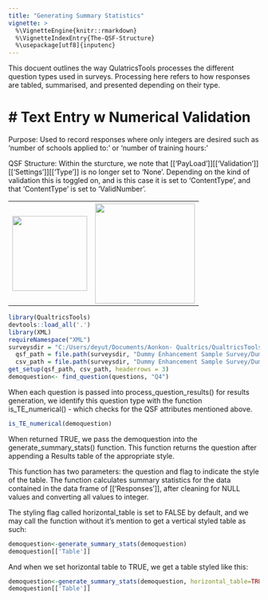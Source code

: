 ```yaml
---
title: "Generating Summary Statistics"
vignette: >
  %\VignetteEngine{knitr::rmarkdown}
  %\VignetteIndexEntry{The-QSF-Structure}
  %\usepackage[utf8]{inputenc}
---
```


This docuent outlines the way QulatricsTools processes the different question types used in surveys. Processing here refers to how responses are tabled, summarised, and presented depending on their type. 

# # Text Entry w\ Numerical Validation

Purpose: Used to record responses where only integers are desired such as 'number of schools applied to:' or 'number of training hours:'

QSF Structure: 
Within the sturcture, we note that [['PayLoad']][['Validation']][['Settings']][['Type']] is no longer set to 'None'. Depending on the kind of validation this is toggled on, and is this case it is set to 'ContentType', and that 'ContentType' is set to 'ValidNumber'. 

<table style="width:100%">
  <tr>
    <th><img width=150px src="https://i.imgur.com/bosYALL.png"></th>
    <th><img width=200px src="https://i.imgur.com/DPxE6lb.png"></th>
  </tr>
</table> 


```r
library(QualtricsTools)
devtools::load_all('.')
library(XML)
requireNamespace("XML")
surveysdir = "C:/Users/deyut/Documents/Aonkon- Qualtrics/QualtricsTools/data/Sample Surveys/"
  qsf_path = file.path(surveysdir, "Dummy Enhancement Sample Survey/Dummy_Survey_to_Test.qsf")
  csv_path = file.path(surveysdir, "Dummy Enhancement Sample Survey/Dummy_Survey_to_Test.csv")
get_setup(qsf_path, csv_path, headerrows = 3)
demoquestion<- find_question(questions, "Q4")
```

When each question is passed into process_question_results() for results generation, we identify this question type with the function is_TE_numerical() - which checks for the QSF attributes mentioned above. 

```r
is_TE_numerical(demoquestion)
```

When returned TRUE, we pass the demoquestion into the generate_summary_stats() function. 
This function returns the question after appending a Results table of the appropriate style. 

This function has two parameters: the question and flag to indicate the style of the table. The function calculates summary statistics for the data contained in the data frame of [['Responses']], after cleaning for NULL values and converting all values to integer. 

The styling flag called horizontal_table is set to FALSE by default, and we may call the function without it's mention to get a vertical styled table as such: 
```r
demoquestion<-generate_summary_stats(demoquestion)
demoquestion[['Table']]
````
And when we set horizontal table to TRUE, we get a table styled like this: 
```r
demoquestion<-generate_summary_stats(demoquestion, horizontal_table=TRUE)
demoquestion[['Table']]
````
